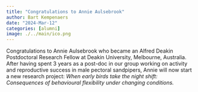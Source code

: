 ```yaml
---
title: "Congratulations to Annie Aulsebrook" 
author: Bart Kempenaers
date: "2024-Mar-12"
categories: [alumni]
image: ./../main/ico.png
---
```


Congratulations to Annie Aulsebrook who became an Alfred Deakin Postdoctoral Research Fellow at Deakin University, Melbourne, Australia. After having spent 3 years as a post-doc in our group working on activity and reproductive success in male pectoral sandpipers, Annie will now start a new research project: *When early birds take the night shift: Consequences of behavioural flexibility under changing conditions.*


